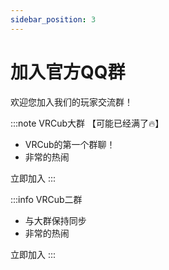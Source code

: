 ```yaml
---
sidebar_position: 3
---
```



# 加入官方QQ群

欢迎您加入我们的玩家交流群！

:::note VRCub大群 【可能已经满了🔥】
- VRCub的第一个群聊！
- 非常的热闹
<Link className="button button--secondary button--lg" to="/qq-join?QQID=437587900" style={{ height: 47, marginBottom: 20}}>
    立即加入
</Link>
:::

:::info VRCub二群
- 与大群保持同步
- 非常的热闹
<Link className="button button--secondary button--lg" to="/qq-join?QQID=959404606" style={{ height: 47, marginBottom: 20}}>
    立即加入
</Link>
:::